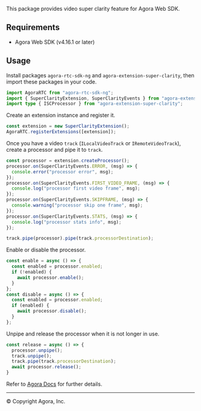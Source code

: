 
This package provides video super clarity feature for Agora Web SDK.

## Requirements

- Agora Web SDK (v4.16.1 or later)

## Usage

Install packages `agora-rtc-sdk-ng` and `agora-extension-super-clarity`, then import these packages in your code.

```typescript
import AgoraRTC from "agora-rtc-sdk-ng";
import { SuperClarityExtension, SuperClarityEvents } from "agora-extension-super-clarity";
import type { ISCProcessor } from "agora-extension-super-clarity";
```

Create an extension instance and register it.

```typescript
const extension = new SuperClarityExtension();
AgoraRTC.registerExtensions([extension]);
```

Once you have a video `track` (`ILocalVideoTrack` or `IRemoteVideoTrack`), create a processor and pipe it to `track`.

```typescript
const processor = extension.createProcessor();
processor.on(SuperClarityEvents.ERROR, (msg) => {
  console.error("processor error", msg);
});
processor.on(SuperClarityEvents.FIRST_VIDEO_FRAME, (msg) => {
  console.log("processor first video frame", msg);
});
processor.on(SuperClarityEvents.SKIPFRAME, (msg) => {
  console.warning("processor skip one frame", msg);
});
processor.on(SuperClarityEvents.STATS, (msg) => {
  console.log("processor stats info", msg);
});

track.pipe(processor).pipe(track.processorDestination);
```

Enable or disable the processor.

```typescript
const enable = async () => {
  const enabled = processor.enabled;
  if (!enabled) {
    await processor.enable();
  }
};
const disable = async () => {
  const enabled = processor.enabled;
  if (enabled) {
    await processor.disable();
  }
};
```

Unpipe and release the processor when it is not longer in use.

```typescript
const release = async () => {
  processor.unpipe();
  track.unpipe();
  track.pipe(track.processorDestination);
  await processor.release();
}
```

Refer to [Agora Docs](https://docs.agora.io/) for further details.

---

&copy; Copyright Agora, Inc.
